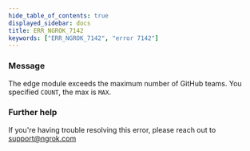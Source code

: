 ```yaml
---
hide_table_of_contents: true
displayed_sidebar: docs
title: ERR_NGROK_7142
keywords: ["ERR_NGROK_7142", "error 7142"]
---
```


### Message

The edge module exceeds the maximum number of GitHub teams. You specified `COUNT`, the max is `MAX`.

### Further help

If you're having trouble resolving this error, please reach out to [support@ngrok.com](mailto:support@ngrok.com?subject=Help%20with%20ERR_NGROK_7142)

